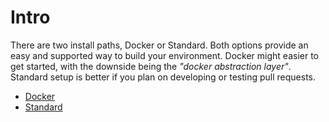 # Intro

There are two install paths, Docker or Standard. Both options provide an easy and supported way to build your environment. Docker might easier to get started, with the downside being the _"docker abstraction layer"_. Standard setup is better if you plan on developing or testing pull requests.

- [Docker](/docs/setup/docker)
- [Standard](/docs/setup/standard)
